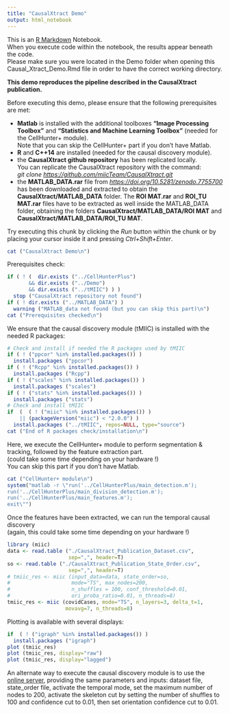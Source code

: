 ---
title: "CausalXtract Demo"
output: html_notebook
---

This is an [R Markdown](http://rmarkdown.rstudio.com) Notebook.\
When you execute code within the notebook, the results appear beneath the code.\
Please make sure you were located in the Demo folder when opening this Causal_Xtract_Demo.Rmd file in order to have the correct working directory.

**This demo reproduces the pipeline described in the CausalXtract publication.**

Before executing this demo, please ensure that the following prerequisites are met:

-   **Matlab** is installed with the additional toolboxes **"Image Processing Toolbox"** and **"Statistics and Machine Learning Toolbox"** (needed for the CellHunter+ module).\
    Note that you can skip the CellHunter+ part if you don't have Matlab.\
-   **R** and **C++14** are installed (needed for the causal discovery module).\
-   the **CausalXtract github repository** has been replicated locally.\
    You can replicate the CausalXtract repository with the command:\
    *git clone <https://github.com/miicTeam/CausalXtract.git>*\
-   the **MATLAB_DATA.rar** file from [*https://doi.org/10.5281/zenodo.7755700*](https://doi.org/10.5281/zenodo.7755700){.uri} has been downloaded and extracted to obtain the **CausalXtract/MATLAB_DATA** folder. The **ROI MAT.rar** and **ROI_TU MAT.rar** files have to be extracted as well inside the MATLAB_DATA folder, obtaining the folders **CausalXtract/MATLAB_DATA/ROI MAT** and **CausalXtract/MATLAB_DATA/ROI_TU MAT**.

Try executing this chunk by clicking the *Run* button within the chunk or by placing your cursor inside it and pressing *Ctrl+Shift+Enter*.

```{r}
cat ("CausalXtract Demo\n")
```

Prerequisites check:

```{r}
if ( ! (  dir.exists ("../CellHunterPlus")
       && dir.exists ("../Demo")
       && dir.exists ("../tMIIC") ) ) 
  stop ("CausalXtract repository not found")
if ( ! dir.exists ("../MATLAB_DATA") )
  warning ("MATLAB_data not found (but you can skip this part)\n")
cat ("Prerequisites checked\n")
```

We ensure that the causal discovery module (tMIIC) is installed with the needed R packages:

```{r}
# Check and install if needed the R packages used by tMIIC
if ( ! ("ppcor" %in% installed.packages()) )
  install.packages ("ppcor") 
if ( ! ("Rcpp" %in% installed.packages()) )
  install.packages ("Rcpp") 
if ( ! ("scales" %in% installed.packages()) )
  install.packages ("scales") 
if ( ! ("stats" %in% installed.packages()) )
  install.packages ("stats") 
# Check and install tMIIC
if  (  ( ! ("miic" %in% installed.packages()) )
    || (packageVersion("miic") < "2.0.0") ) 
  install.packages ("../tMIIC", repos=NULL, type="source") 
cat ("End of R packages check/installation\n")
```

Here, we execute the CellHunter+ module to perform segmentation & tracking, followed by the feature extraction part.\
(could take some time depending on your hardware !)\
You can skip this part if you don't have Matlab.

```{r}
cat ("CellHunter+ module\n")
system("matlab -r \"run('../CellHunterPlus/main_detection.m');
run('../CellHunterPlus/main_division_detection.m'); 
run('../CellHunterPlus/main_features.m');
exit\"")
```

Once the features have been extracted, we can run the temporal causal discovery\
(again, this could take some time depending on your hardware !)

```{r}
library (miic)
data <- read.table ("./CausalXtract_Publication_Dataset.csv", 
                    sep=",", header=T)
so <- read.table ("./CausalXtract_Publication_State_Order.csv", 
                    sep=",", header=T)
# tmiic_res <- miic (input_data=data, state_order=so, 
#                    mode="TS", max_nodes=200,
#                    n_shuffles = 100, conf_threshold=0.01, 
#                    ori_proba_ratio=0.01, n_threads=8)
tmiic_res <- miic (covidCases, mode="TS", n_layers=3, delta_t=1, 
                   movavg=7, n_threads=8)
```

Plotting is available with several displays:

```{r}
if  ( ! ("igraph" %in% installed.packages()) )
  install.packages ("igraph") 
plot (tmiic_res)
plot (tmiic_res, display="raw")
plot (tmiic_res, display="lagged")
```

An alternate way to execute the causal discovery module is to use the [online server](https://miic.curie.fr/workbench_timeseries.php), providing the same parameters and inputs: dataset file, state_order file, activate the temporal mode, set the maximum number of nodes to 200, activate the skeleton cut by setting the number of shuffles to 100 and confidence cut to 0.01, then set orientation confidence cut to 0.01.
